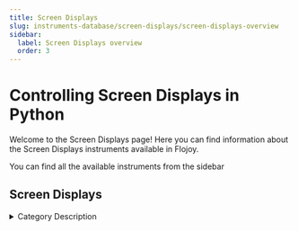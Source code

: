 ```yaml
---
title: Screen Displays
slug: instruments-database/screen-displays/screen-displays-overview
sidebar:
  label: Screen Displays overview
  order: 3
---
```


# Controlling Screen Displays in Python

Welcome to the Screen Displays page! Here you can find information about the Screen Displays instruments available in Flojoy.

You can find all the available instruments from the sidebar



## Screen Displays

<details> 
<summary>Category Description</summary> 
Touchscreen Display device
</details> 

<div className="flex flex-wrap">

<InstrumentThumbnail 
    path='screen-displays/gentec-eo/gentec-EO-maestro'
    img='https://res.cloudinary.com/dhopxs1y3/image/upload/v1691782525/Instruments/Screen%20Display/Gentec-EO-Maestro/Gentec-EO-Maestro.png'
    label='Gentec EO Maestro'    
/>

</div>